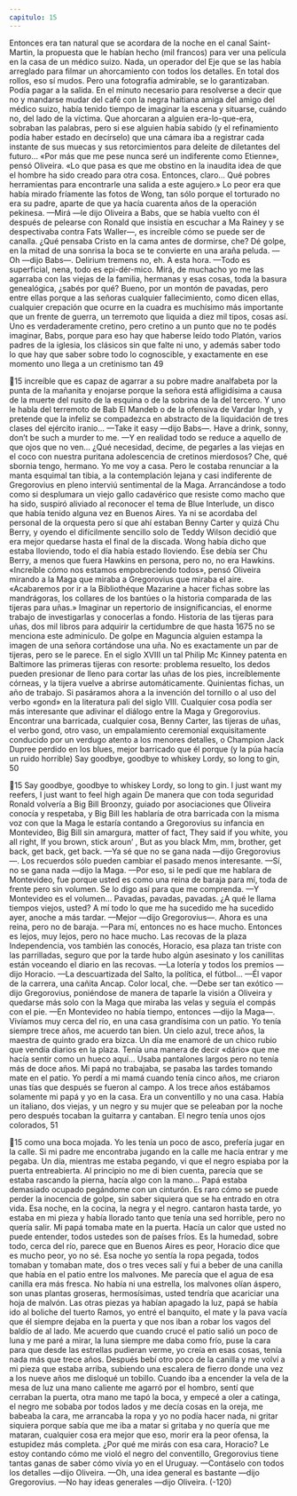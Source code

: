 ```yaml
---
capitulo: 15
---
```


Entonces era tan natural que se acordara de la noche en el canal Saint-Martin,
la propuesta que le habían hecho (mil francos) para ver una película en la casa de
un médico suizo. Nada, un operador del Eje que se las había arreglado para
filmar un ahorcamiento con todos los detalles. En total dos rollos, eso sí mudos.
Pero una fotografía admirable, se lo garantizaban. Podía pagar a la salida.
En el minuto necesario para resolverse a decir que no y mandarse mudar del
café con la negra haitiana amiga del amigo del médico suizo, había tenido
tiempo de imaginar la escena y situarse, cuándo no, del lado de la víctima. Que
ahorcaran a alguien era-lo-que-era, sobraban las palabras, pero si ese alguien
había sabido (y el refinamiento podía haber estado en decírselo) que una cámara
iba a registrar cada instante de sus muecas y sus retorcimientos para deleite de
diletantes del futuro... «Por más que me pese nunca seré un indiferente como
Etienne», pensó Oliveira. «Lo que pasa es que me obstino en la inaudita idea de
que el hombre ha sido creado para otra cosa. Entonces, claro... Qué pobres
herramientas para encontrarle una salida a este agujero.» Lo peor era que había
mirado fríamente las fotos de Wong, tan sólo porque el torturado no era su
padre, aparte de que ya hacía cuarenta años de la operación pekinesa.
—Mirá —le dijo Oliveira a Babs, que se había vuelto con él después de
pelearse con Ronald que insistía en escuchar a Ma Rainey y se despectivaba
contra Fats Waller—, es increíble cómo se puede ser de canalla. ¿Qué pensaba
Cristo en la cama antes de dormirse, che? Dé golpe, en la mitad de una sonrisa la
boca se te convierte en una araña peluda.
—Oh —dijo Babs—. Delirium tremens no, eh. A esta hora.
—Todo es superficial, nena, todo es epi-dér-mico. Mirá, de muchacho yo me
las agarraba con las viejas de la familia, hermanas y esas cosas, toda la basura
genealógica, ¿sabés por qué? Bueno, por un montón de pavadas, pero entre ellas
porque a las señoras cualquier fallecimiento, como dicen ellas, cualquier
crepación que ocurre en la cuadra es muchísimo más importante que un frente
de guerra, un terremoto que liquida a diez mil tipos, cosas así. Uno es
verdaderamente cretino, pero cretino a un punto que no te podés imaginar, Babs,
porque para eso hay que haberse leído todo Platón, varios padres de la iglesia,
los clásicos sin que falte ni uno, y además saber todo lo que hay que saber sobre
todo lo cognoscible, y exactamente en ese momento uno llega a un cretinismo tan
49

15
increíble que es capaz de agarrar a su pobre madre analfabeta por la punta de la
mañanita y enojarse porque la señora está afligidísima a causa de la muerte del
rusito de la esquina o de la sobrina de la del tercero. Y uno le habla del terremoto
de Bab El Mandeb o de la ofensiva de Vardar Ingh, y pretende que la infeliz se
compadezca en abstracto de la liquidación de tres clases del ejército iranio...
—Take it easy —dijo Babs—. Have a drink, sonny, don’t be such a murder to
me.
—Y en realidad todo se reduce a aquello de que ojos que no ven... ¿Qué
necesidad, decime, de pegarles a las viejas en el coco con nuestra puritana
adolescencia de cretinos mierdosos? Che, qué sbornia tengo, hermano. Yo me
voy a casa.
Pero le costaba renunciar a la manta esquimal tan tibia, a la contemplación
lejana y casi indiferente de Gregorovius en pleno interviú sentimental de la
Maga. Arrancándose a todo como si desplumara un viejo gallo cadavérico que
resiste como macho que ha sido, suspiró aliviado al reconocer el tema de Blue
Interlude, un disco que había tenido alguna vez en Buenos Aires. Ya ni se
acordaba del personal de la orquesta pero sí que ahí estaban Benny Carter y
quizá Chu Berry, y oyendo el difícilmente sencillo solo de Teddy Wilson decidió
que era mejor quedarse hasta el final de la discada. Wong había dicho que estaba
lloviendo, todo el día había estado lloviendo. Ese debía ser Chu Berry, a menos
que fuera Hawkins en persona, pero no, no era Hawkins. «Increíble cómo nos
estamos empobreciendo todos», pensó Oliveira mirando a la Maga que miraba a
Gregorovius que miraba el aire. «Acabaremos por ir a la Bibliothéque Mazarine a
hacer fichas sobre las mandrágoras, los collares de los bantúes o la historia
comparada de las tijeras para uñas.» Imaginar un repertorio de insignificancias,
el enorme trabajo de investigarlas y conocerlas a fondo. Historia de las tijeras
para uñas, dos mil libros para adquirir la certidumbre de que hasta 1675 no se
menciona este adminículo. De golpe en Maguncia alguien estampa la imagen de
una señora cortándose una uña. No es exactamente un par de tijeras, pero se le
parece. En el siglo XVIII un tal Philip Mc Kinney patenta en Baltimore las
primeras tijeras con resorte: problema resuelto, los dedos pueden presionar de
lleno para cortar las uñas de los pies, increíblemente córneas, y la tijera vuelve a
abrirse automáticamente. Quinientas fichas, un año de trabajo. Si pasáramos
ahora a la invención del tornillo o al uso del verbo «gond» en la literatura pali
del siglo VIII. Cualquier cosa podía ser más interesante que adivinar el diálogo
entre la Maga y Gregorovius. Encontrar una barricada, cualquier cosa, Benny
Carter, las tijeras de uñas, el verbo gond, otro vaso, un empalamiento ceremonial
exquisitamente conducido por un verdugo atento a los menores detalles, o
Champion Jack Dupree perdido en los blues, mejor barricado que él porque (y la
púa hacía un ruido horrible)
Say goodbye, goodbye to whiskey
Lordy, so long to gin,
50

15
Say goodbye, goodbye to whiskey
Lordy, so long to gin.
I just want my reefers,
I just want to feel high again
De manera que con toda seguridad Ronald volvería a Big Bill Broonzy, guiado
por asociaciones que Oliveira conocía y respetaba, y Big Bill les hablaría de otra
barricada con la misma voz con que la Maga le estaría contando a Gregorovius
su infancia en Montevideo, Big Bill sin amargura, matter of fact,
They said if you white, you all right,
If you brown, stick aroun’ ,
But as you black
Mm, mm, brother, get back, get back, get back.
—Ya sé que no se gana nada —dijo Gregorovius—. Los recuerdos sólo
pueden cambiar el pasado menos interesante.
—Sí, no se gana nada —dijo la Maga.
—Por eso, si le pedí que me hablara de Montevideo, fue porque usted es como
una reina de baraja para mí, toda de frente pero sin volumen. Se lo digo así para
que me comprenda.
—Y Montevideo es el volumen... Pavadas, pavadas, pavadas. ¿A qué le llama
tiempos viejos, usted? A mí todo lo que me ha sucedido me ha sucedido ayer,
anoche a más tardar.
—Mejor —dijo Gregorovius—. Ahora es una reina, pero no de baraja.
—Para mí, entonces no es hace mucho. Entonces es lejos, muy lejos, pero no
hace mucho. Las recovas de la plaza Independencia, vos también las conocés,
Horacio, esa plaza tan triste con las parrilladas, seguro que por la tarde hubo
algún asesinato y los canillitas están voceando el diario en las recovas.
—La lotería y todos los premios —dijo Horacio. —La descuartizada del Salto,
la política, el fútbol... —Él vapor de la carrera, una cañita Ancap. Color local, che.
—Debe ser tan exótico —dijo Gregorovius, poniéndose de manera de taparle
la visión a Oliveira y quedarse más solo con la Maga que miraba las velas y
seguía el compás con el pie.
—En Montevideo no había tiempo, entonces —dijo la Maga—. Vivíamos muy
cerca del río, en una casa grandísima con un patio. Yo tenía siempre trece años,
me acuerdo tan bien. Un cielo azul, trece años, la maestra de quinto grado era
bizca. Un día me enamoré de un chico rubio que vendía diarios en la plaza. Tenía
una manera de decir «dário» que me hacía sentir como un hueco aquí... Usaba
pantalones largos pero no tenía más de doce años. Mi papá no trabajaba, se
pasaba las tardes tomando mate en el patio. Yo perdí a mi mamá cuando tenía
cinco años, me criaron unas tías que después se fueron al campo. A los trece años
estábamos solamente mi papá y yo en la casa. Era un conventillo y no una casa.
Había un italiano, dos viejas, y un negro y su mujer que se peleaban por la noche
pero después tocaban la guitarra y cantaban. El negro tenía unos ojos colorados,
51

15
como una boca mojada. Yo les tenía un poco de asco, prefería jugar en la calle. Si
mi padre me encontraba jugando en la calle me hacía entrar y me pegaba. Un
día, mientras me estaba pegando, vi que el negro espiaba por la puerta
entreabierta. Al principio no me di bien cuenta, parecía que se estaba rascando la
pierna, hacía algo con la mano... Papá estaba demasiado ocupado pegándome
con un cinturón. Es raro cómo se puede perder la inocencia de golpe, sin saber
siquiera que se ha entrado en otra vida. Esa noche, en la cocina, la negra y el
negro. cantaron hasta tarde, yo estaba en mi pieza y había llorado tanto que tenía
una sed horrible, pero no quería salir. Mi papá tomaba mate en la puerta. Hacía
un calor que usted no puede entender, todos ustedes son de países fríos. Es la
humedad, sobre todo, cerca del río, parece que en Buenos Aires es peor, Horacio
dice que es mucho peor, yo no sé. Esa noche yo sentía la ropa pegada, todos
tomaban y tomaban mate, dos o tres veces salí y fui a beber de una canilla que
había en el patio entre los malvones. Me parecía que el agua de esa canilla era
más fresca. No había ni una estrella, los malvones olían áspero, son unas plantas
groseras, hermosísimas, usted tendría que acariciar una hoja de malvón. Las
otras piezas ya habían apagado la luz, papá se había ido al boliche del tuerto
Ramos, yo entré el banquito, el mate y la pava vacía que él siempre dejaba en la
puerta y que nos iban a robar los vagos del baldío de al lado. Me acuerdo que
cuando crucé el patio salió un poco de luna y me paré a mirar, la luna siempre
me daba como frío, puse la cara para que desde las estrellas pudieran verme, yo
creía en esas cosas, tenía nada más que trece años. Después bebí otro poco de la
canilla y me volví a mi pieza que estaba arriba, subiendo una escalera de fierro
donde una vez a los nueve años me disloqué un tobillo. Cuando iba a encender
la vela de la mesa de luz una mano caliente me agarró por el hombro, sentí que
cerraban la puerta, otra mano me tapó la boca, y empecé a oler a catinga, el negro
me sobaba por todos lados y me decía cosas en la oreja, me babeaba la cara, me
arrancaba la ropa y yo no podía hacer nada, ni gritar siquiera porque sabía que
me iba a matar si gritaba y no quería que me mataran, cualquier cosa era mejor
que eso, morir era la peor ofensa, la estupidez más completa. ¿Por qué me mirás
con esa cara, Horacio? Le estoy contando cómo me violó el negro del conventillo,
Gregorovius tiene tantas ganas de saber cómo vivía yo en el Uruguay.
—Contáselo con todos los detalles —dijo Oliveira.
—Oh, una idea general es bastante —dijo Gregorovius. —No hay ideas
generales —dijo Oliveira.
(-120)
